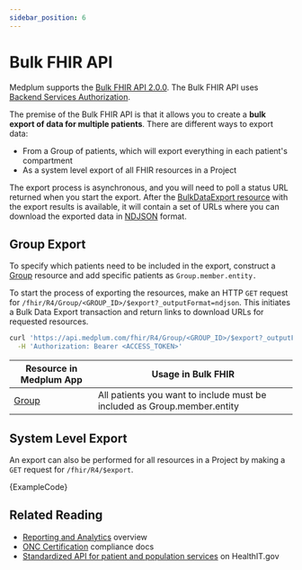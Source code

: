 ```yaml
---
sidebar_position: 6
---
```



# Bulk FHIR API

Medplum supports the [Bulk FHIR API 2.0.0](https://hl7.org/fhir/uv/bulkdata/STU2/). The Bulk FHIR API uses [Backend Services Authorization](https://www.hl7.org/fhir/smart-app-launch/backend-services.html).

The premise of the Bulk FHIR API is that it allows you to create a **bulk export of data for multiple patients**. There are different ways to export data:

- From a Group of patients, which will export everything in each patient's compartment
- As a system level export of all FHIR resources in a Project

The export process is asynchronous, and you will need to poll a status URL returned when you start the export. After the [BulkDataExport resource](/docs/api/fhir/medplum/bulkdataexport) with the export results is available, it will contain a set of URLs where you can download the exported data in [NDJSON][ndjson] format.

[ndjson]: http://ndjson.org/

## Group Export

To specify which patients need to be included in the export, construct a [Group](/docs/api/fhir/resources/group) resource and add specific patients as `Group.member.entity.`

To start the process of exporting the resources, make an HTTP `GET` request for `/fhir/R4/Group/<GROUP_ID>/$export?_outputFormat=ndjson`. This initiates a Bulk Data Export transaction and return links to download URLs for requested resources.

```bash
curl 'https://api.medplum.com/fhir/R4/Group/<GROUP_ID>/$export?_outputFormat=ndjson' \
  -H 'Authorization: Bearer <ACCESS_TOKEN>'
```

| Resource in Medplum App                | Usage in Bulk FHIR                                                       |
| -------------------------------------- | ------------------------------------------------------------------------ |
| [Group](https://app.medplum.com/Group) | All patients you want to include must be included as Group.member.entity |

## System Level Export

An export can also be performed for all resources in a Project by making a `GET` request for `/fhir/R4/$export`.

<MedplumCodeBlock language="py" showLineNumbers>
  {ExampleCode}
</MedplumCodeBlock>

## Related Reading

- [Reporting and Analytics](/docs/analytics) overview
- [ONC Certification](/docs/compliance/onc) compliance docs
- [Standardized API for patient and population services](https://www.healthit.gov/test-method/standardized-api-patient-and-population-services) on HealthIT.gov

